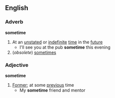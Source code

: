 ==English==
===Adverb===
'''sometime'''
#At an [[unstated]] or [[indefinite]] [[time]] in the [[future]]
#* I'll see you at the pub '''sometime''' this evening
#(''obsolete'') [[sometimes]]
===Adjective===
'''sometime'''
#[[Former]]; at some [[previous]] time
#* My '''sometime''' friend and mentor